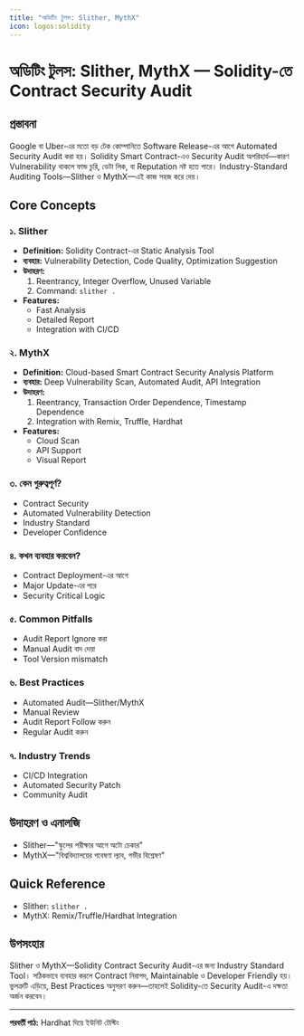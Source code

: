 ```yaml
---
title: "অডিটিং টুলস: Slither, MythX"
icon: logos:solidity
---
```


# অডিটিং টুলস: Slither, MythX — Solidity-তে Contract Security Audit

## প্রস্তাবনা

Google বা Uber-এর মতো বড় টেক কোম্পানিতে Software Release-এর আগে Automated Security Audit করা হয়। Solidity Smart Contract-এও Security Audit অপরিহার্য—কারণ Vulnerability থাকলে ফান্ড চুরি, ডেটা লিক, বা Reputation নষ্ট হতে পারে। Industry-Standard Auditing Tools—Slither ও MythX—এই কাজ সহজ করে দেয়।

## Core Concepts

### ১. Slither
- **Definition:** Solidity Contract-এর Static Analysis Tool
- **ব্যবহার:** Vulnerability Detection, Code Quality, Optimization Suggestion
- **উদাহরণ:**
    1. Reentrancy, Integer Overflow, Unused Variable
    2. Command: `slither .`
- **Features:**
    - Fast Analysis
    - Detailed Report
    - Integration with CI/CD

### ২. MythX
- **Definition:** Cloud-based Smart Contract Security Analysis Platform
- **ব্যবহার:** Deep Vulnerability Scan, Automated Audit, API Integration
- **উদাহরণ:**
    1. Reentrancy, Transaction Order Dependence, Timestamp Dependence
    2. Integration with Remix, Truffle, Hardhat
- **Features:**
    - Cloud Scan
    - API Support
    - Visual Report

### ৩. কেন গুরুত্বপূর্ণ?
- Contract Security
- Automated Vulnerability Detection
- Industry Standard
- Developer Confidence

### ৪. কখন ব্যবহার করবেন?
- Contract Deployment-এর আগে
- Major Update-এর পরে
- Security Critical Logic

### ৫. Common Pitfalls
- Audit Report Ignore করা
- Manual Audit বাদ দেয়া
- Tool Version mismatch

### ৬. Best Practices
- Automated Audit—Slither/MythX
- Manual Review
- Audit Report Follow করুন
- Regular Audit করুন

### ৭. Industry Trends
- CI/CD Integration
- Automated Security Patch
- Community Audit

## উদাহরণ ও এনালজি
- Slither—"স্কুলের পরীক্ষার আগে অটো চেকার"
- MythX—"বিশ্ববিদ্যালয়ের গবেষণা ল্যাব, গভীর বিশ্লেষণ"

## Quick Reference
- Slither: `slither .`
- MythX: Remix/Truffle/Hardhat Integration

## উপসংহার

Slither ও MythX—Solidity Contract Security Audit-এর জন্য Industry Standard Tool। সঠিকভাবে ব্যবহার করলে Contract নিরাপদ, Maintainable ও Developer Friendly হয়। ভুলত্রুটি এড়িয়ে, Best Practices অনুসরণ করুন—তাহলেই Solidity-তে Security Audit-এ দক্ষতা অর্জন করবেন।

---

**পরবর্তী পাঠ:** Hardhat দিয়ে ইউনিট টেস্টিং
